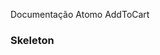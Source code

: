 

<Meta title="Atoms/DescriptionProduct" component={DescriptionProduct} />

Documentação Atomo AddToCart

<Preview>
  <Story name="default">
    <DescriptionProduct
      ability={[
        {
          name: 'Teste',
          effect_entries: [{ effect: 'effect', short_effect: 'short_effect' }],
        },
        {
          name: 'Teste',
          effect_entries: [{ effect: 'effect', short_effect: 'short_effect' }],
        },
      ]}
      isLoader={false}
    />
  </Story>
</Preview>

### Skeleton

<Preview>
  <Story name="skeleton">
    <DescriptionProduct ability={[]} isLoader={true} />
  </Story>
</Preview>
